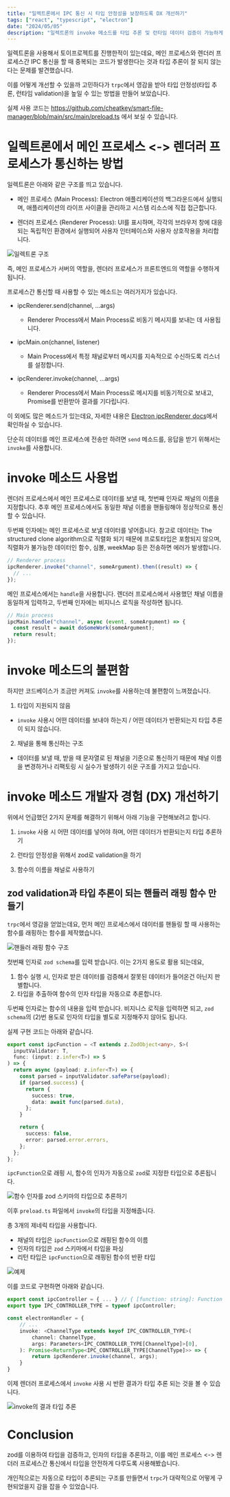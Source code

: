 ```yaml
---
title: "일렉트론에서 IPC 통신 시 타입 안정성을 보장하도록 DX 개선하기"
tags: ["react", "typescript", "electron"]
date: "2024/05/05"
description: "일렉트론의 invoke 메소드를 타입 추론 및 런타임 데이터 검증이 가능하게 사용하는 방법을 소개합니다."
---
```


일렉트론을 사용해서 토이프로젝트를 진행한적이 있는데요, 메인 프로세스와 렌더러 프로세스간 IPC 통신을 할 때 중복되는 코드가 발생한다는 것과 타입 추론이 잘 되지 않는다는 문제를 발견했습니다.

이를 어떻게 개선할 수 있을까 고민하다가 `trpc`에서 영감을 받아 타입 안정성(타입 추론, 런타임 validation)을 높일 수 있는 방법을 만들어 보았습니다.

실제 사용 코드는 https://github.com/cheatkey/smart-file-manager/blob/main/src/main/preload.ts 에서 보실 수 있습니다.

# 일렉트론에서 메인 프로세스 \<-\> 렌더러 프로세스가 통신하는 방법

일렉트론은 아래와 같은 구조를 띄고 있습니다.

- 메인 프로세스 (Main Process): Electron 애플리케이션의 백그라운드에서 실행되며, 애플리케이션의 라이프 사이클을 관리하고 시스템 리소스에 직접 접근합니다.

- 렌더러 프로세스 (Renderer Process): UI를 표시하며, 각각의 브라우저 창에 대응되는 독립적인 환경에서 실행되어 사용자 인터페이스와 사용자 상호작용을 처리합니다.

![일렉트론 구조](/images/electron-ipc.png)

즉, 메인 프로세스가 서버의 역할을, 렌더러 프로세스가 프론트엔드의 역할을 수행하게 됩니다.

프로세스간 통신할 때 사용할 수 있는 메소드는 여러가지가 있습니다.

- ipcRenderer.send(channel, ...args)

  - Renderer Process에서 Main Process로 비동기 메시지를 보내는 데 사용됩니다.

- ipcMain.on(channel, listener)

  - Main Process에서 특정 채널로부터 메시지를 지속적으로 수신하도록 리스너를 설정합니다.

- ipcRenderer.invoke(channel, ...args)

  - Renderer Process에서 Main Process로 메시지를 비동기적으로 보내고, Promise를 반환받아 결과를 기다립니다.

이 외에도 많은 메소드가 있는데요, 자세한 내용은 [Electron ipcRenderer docs](https://www.electronjs.org/docs/latest/api/ipc-renderer)에서 확인하실 수 있습니다.

단순히 데이터를 메인 프로세스에 전송만 하려면 `send` 메소드를, 응답을 받기 위해서는 `invoke`를 사용합니다.

# invoke 메소드 사용법

렌더러 프로세스에서 메인 프로세스로 데이터를 보낼 때, 첫번째 인자로 채널의 이름을 지정합니다. 추후 메인 프로세스에서도 동일한 채널 이름을 핸들링해야 정상적으로 통신할 수 있습니다.

두번째 인자에는 메인 프로세스로 보낼 데이터를 넣어줍니다. 참고로 데이터는 The structured clone algorithm으로 직렬화 되기 때문에 프로토타입은 포함되지 않으며, 직렬화가 불가능한 데이터인 함수, 심볼, weekMap 등은 전송하면 에러가 발생합니다.

```ts showLineNumbers
// Renderer process
ipcRenderer.invoke("channel", someArgument).then((result) => {
  // ...
});
```

메인 프로세스에서는 `handle`을 사용합니다. 렌더러 프로세스에서 사용했던 채널 이름을 동일하게 입력하고, 두번째 인자에는 비지니스 로직을 작성하면 됩니다.

```ts showLineNumbers
// Main process
ipcMain.handle("channel", async (event, someArgument) => {
  const result = await doSomeWork(someArgument);
  return result;
});
```

# invoke 메소드의 불편함

하지만 코드베이스가 조금만 커져도 `invoke`를 사용하는데 불편함이 느껴졌습니다.

1. 타입이 지원되지 않음

- `invoke` 사용시 어떤 데이터를 보내야 하는지 / 어떤 데이터가 반환되는지 타입 추론이 되지 않습니다.

2. 채널을 통해 통신하는 구조

- 데이터를 보낼 때, 받을 때 문자열로 된 채널을 기준으로 통신하기 때문에 채널 이름을 변경하거나 리팩토링 시 실수가 발생하기 쉬운 구조를 가지고 있습니다.

# invoke 메소드 개발자 경험 (DX) 개선하기

위에서 언급했던 2가지 문제를 해결하기 위해서 아래 기능을 구현해보려고 합니다.

1. `invoke` 사용 시 어떤 데이터를 넣어야 하며, 어떤 데이터가 반환되는지 타입 추론하기

2. 런타임 안정성을 위해서 zod로 validation을 하기

3. 함수의 이름을 채널로 사용하기

## zod validation과 타입 추론이 되는 핸들러 래핑 함수 만들기

`trpc`에서 영감을 얻었는데요, 먼저 메인 프로세스에서 데이터를 핸들링 할 때 사용하는 함수를 래핑하는 함수를 제작했습니다.

![핸들러 래핑 함수 구조](/images/electron-typescript-zod.png)

첫번째 인자로 `zod schema`를 입력 받습니다. 이는 2가지 용도로 활용 되는데요,

1. 함수 실행 시, 인자로 받은 데이터를 검증해서 잘못된 데이터가 들어온건 아닌지 판별합니다.
2. 타입을 추출하여 함수의 인자 타입을 자동으로 추론합니다.

두번째 인자로는 함수의 내용을 입력 받습니다. 비지니스 로직을 입력하면 되고, `zod schema`의 (2)번 용도로 인자의 타입을 별도로 지정해주지 않아도 됩니다.

실제 구현 코드는 아래와 같습니다.

```ts showLineNumbers
export const ipcFunction = <T extends z.ZodObject<any>, S>(
  inputValidator: T,
  func: (input: z.infer<T>) => S
) => {
  return async (payload: z.infer<T>) => {
    const parsed = inputValidator.safeParse(payload);
    if (parsed.success) {
      return {
        success: true,
        data: await func(parsed.data),
      };
    }

    return {
      success: false,
      error: parsed.error.errors,
    };
  };
};
```

`ipcFunction`으로 래핑 시, 함수의 인자가 자동으로 `zod`로 지정한 타입으로 추론됩니다.

![함수 인자를 zod 스키마의 타입으로 추론하기](/images/invoke-typescript-args.png)

이후 `preload.ts` 파일에서 `invoke`의 타입을 지정해줍니다.

총 3개의 제네릭 타입을 사용합니다.

- 채널의 타입은 `ipcFunction`으로 래핑된 함수의 이름
- 인자의 타입은 `zod` 스키마에서 타입을 파싱
- 리턴 타입은 `ipcFunction`으로 래핑된 함수의 반환 타입

![예제](/images/typescript-invoke-type-handle.png)

이를 코드로 구현하면 아래와 같습니다.

```ts showLineNumbers
export const ipcController = { ... } // { [function: string]: Function } 의 구조로, ipcFunction 으로 래핑된 함수들을 모아 놓습니다.
export type IPC_CONTROLLER_TYPE = typeof ipcController;

const electronHandler = {
    // ...
    invoke: <ChannelType extends keyof IPC_CONTROLLER_TYPE>(
        channel: ChannelType,
        args: Parameters<IPC_CONTROLLER_TYPE[ChannelType]>[0],
    ): Promise<ReturnType<IPC_CONTROLLER_TYPE[ChannelType]>> => {
        return ipcRenderer.invoke(channel, args);
    }
}
```

이제 렌더러 프로세스에서 `invoke` 사용 시 반환 결과가 타입 추론 되는 것을 볼 수 있습니다.

![invoke의 결과 타입 추론](/images/invoke-typescript-example.png)

# Conclusion

zod를 이용하여 타입을 검증하고, 인자의 타입을 추론하고, 이를 메인 프로세스 \<-\> 렌더러 프로세스간 통신에서 타입을 안전하게 다루도록 사용해봤습니다.

개인적으로는 자동으로 타입이 추론되는 구조를 만들면서 `trpc`가 대략적으로 어떻게 구현되었을지 감을 잡을 수 있었습니다.
